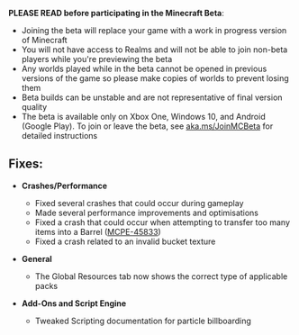 **PLEASE READ before participating in the Minecraft Beta**:

-   Joining the beta will replace your game with a work in progress version of Minecraft
-   You will not have access to Realms and will not be able to join non-beta players while you're previewing the beta
-   Any worlds played while in the beta cannot be opened in previous versions of the game so please make copies of worlds to prevent losing them
-   Beta builds can be unstable and are not representative of final version quality
-   The beta is available only on Xbox One, Windows 10, and Android (Google Play). To join or leave the beta, see [aka.ms/JoinMCBeta](https://aka.ms/JoinMCBeta) for detailed instructions 

## **Fixes:**

-   **Crashes/Performance**
    -   Fixed several crashes that could occur during gameplay
    -   Made several performance improvements and optimisations
    -   Fixed a crash that could occur when attempting to transfer too many items into a Barrel ([MCPE-45833](https://bugs.mojang.com/browse/MCPE-45833))
    -   Fixed a crash related to an invalid bucket texture 

-   **General**
    -   The Global Resources tab now shows the correct type of applicable packs 

-   **Add-Ons and Script Engine**
    -   Tweaked Scripting documentation for particle billboarding